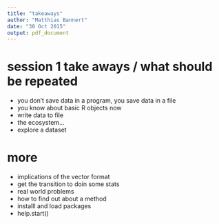 ```yaml
---
title: "takeaways"
author: "Matthias Bannert"
date: "30 Oct 2015"
output: pdf_document
---
```


# session 1 take aways / what should be repeated

- you don't save data in a program, you save data in a file
- you know about basic R objects now
- write data to file
- the ecosystem... 
- explore a dataset

# more
- implications of the vector format
- get the transition to doin some stats
- real world problems
- how to find out about a method
- installl and load packages
- help.start()


